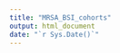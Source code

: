 ```yaml
---
title: "MRSA_BSI_cohorts"
output: html_document
date: "`r Sys.Date()`"
---
```


```r

```